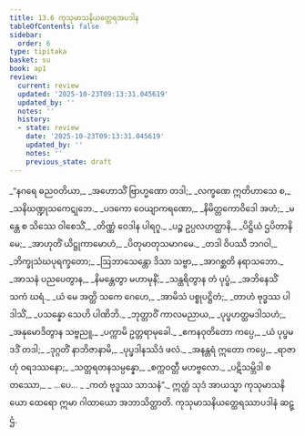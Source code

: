 ```yaml
---
title: 13.6 ကုသုမာသနိယတ္ထေရအပဒါန
tableOfContents: false
sidebar:
  order: 6
type: tipitaka
basket: su
book: ap1
review:
  current: review
  updated: '2025-10-23T09:13:31.045619'
  updated_by: ''
  notes: ''
  history:
  - state: review
    date: '2025-10-23T09:13:31.045619'
    updated_by: ''
    notes: ''
    previous_state: draft
---
```



<ReviewStatus review={frontmatter.review} showDetails={true} />

<HypothesisAnnotation frontmatter={frontmatter} />

<DynamicBreadcrumb />

<Division number="65" book="ap1" e="ch" v="20" p="175">

<Paragraph number="2128" type="verses" book="ap1">
_“နဂရေ ဓညဝတိယာ,_  
_အဟောသိံ ဗြာဟ္မဏော တဒါ;_  
_လက္ခဏေ ဣတိဟာသေ စ,_  
_သနိဃဏ္ဍုသကေဋုဘေ._  

</Paragraph>

</Division>
<Division number="66" book="ap1" e="ch" v="20" p="176">

<Paragraph number="2129" type="verses" book="ap1">
_ပဒကော ဝေယျာကရဏော,_  
_နိမိတ္တကောဝိဒေါ အဟံ;_  
_မန္တေ စ သိဿေ ဝါစေသိံ,_  
_တိဏ္ဏံ ဝေဒါန ပါရဂူ._  

</Paragraph>

</Division>
<Division number="67" book="ap1" e="ch" v="20" p="176">

<Paragraph number="2130" type="verses" book="ap1">
_ပဉ္စ ဥပ္ပလဟတ္ထာနိ,_  
_ပိဋ္ဌိယံ ဌပိတာနိ မေ;_  
_အာဟုတိံ ယိဋ္ဌုကာမောဟံ,_  
_ပိတုမာတုသမာဂမေ._  

</Paragraph>

</Division>
<Division number="68" book="ap1" e="ch" v="20" p="176">

<Paragraph number="2131" type="verses" book="ap1">
_တဒါ ဝိပဿီ ဘဂဝါ,_  
_ဘိက္ခုသံဃပုရက္ခတော;_  
_ဩဘာသေန္တော ဒိသာ သဗ္ဗာ,_  
_အာဂစ္ဆတိ နရာသဘော._  

</Paragraph>

</Division>
<Division number="69" book="ap1" e="ch" v="20" p="176">

<Paragraph number="2132" type="verses" book="ap1">
_အာသနံ ပညပေတွာန,_  
_နိမန္တေတွာ မဟာမုနိံ;_  
_သန္ထရိတွာန တံ ပုပ္ဖံ,_  
_အဘိနေသိံ သကံ ဃရံ._  

</Paragraph>

</Division>
<Division number="70" book="ap1" e="ch" v="20" p="176">

<Paragraph number="2133" type="verses" book="ap1">
_ယံ မေ အတ္ထိ သကေ ဂေဟေ,_  
_အာမိသံ ပစ္စုပဋ္ဌိတံ;_  
_တာဟံ ဗုဒ္ဓဿ ပါဒါသိံ,_  
_ပသန္နော သေဟိ ပါဏိဘိ._  

</Paragraph>

</Division>
<Division number="71" book="ap1" e="ch" v="20" p="176">

<Paragraph number="2134" type="verses" book="ap1">
_ဘုတ္တာဝိံ ကာလမညာယ,_  
_ပုပ္ဖဟတ္ထမဒါသဟံ;_  
_အနုမောဒိတွာန သဗ္ဗညူ,_  
_ပက္ကာမိ ဥတ္တရာမုခေါ._  

</Paragraph>

</Division>
<Division number="72" book="ap1" e="ch" v="20" p="176">

<Paragraph number="2135" type="verses" book="ap1">
_ဧကနဝုတိတော ကပ္ပေ,_  
_ယံ ပုပ္ဖမဒဒိံ တဒါ;_  
_ဒုဂ္ဂတိံ နာဘိဇာနာမိ,_  
_ပုပ္ဖဒါနဿိဒံ ဖလံ._  

</Paragraph>

</Division>
<Division number="73" book="ap1" e="ch" v="20" p="176">

<Paragraph number="2136" type="verses" book="ap1">
_အနန္တရံ ဣတော ကပ္ပေ,_  
_ရာဇာဟုံ ဝရဒဿနော;_  
_သတ္တရတနသမ္ပန္နော,_  
_စက္ကဝတ္တီ မဟဗ္ဗလော._  

</Paragraph>

</Division>
<Division number="74" book="ap1" e="ch" v="20" p="176">

<Paragraph number="2137" type="verses" book="ap1">
_ပဋိသမ္ဘိဒါ စတဿော,_  
_ …ပေ… _  
_ကတံ ဗုဒ္ဓဿ သာသနံ”._  

</Paragraph>

<Paragraph number="2138" book="ap1">
ဣတ္ထံ သုဒံ အာယသ္မာ ကုသုမာသနိယော ထေရော ဣမာ ဂါထာယော အဘာသိတ္ထာတိ.

</Paragraph>
</Division>

<Paragraph number="2139" type="center" book="ap1">
ကုသုမာသနိယတ္ထေရဿာပဒါနံ ဆဋ္ဌံ.
</Paragraph>